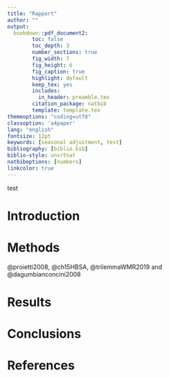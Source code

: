 ```yaml
---
title: "Rapport"
author: ""
output:
  bookdown::pdf_document2:
        toc: false
        toc_depth: 3
        number_sections: true
        fig_width: 7
        fig_height: 6
        fig_caption: true
        highlight: default
        keep_tex: yes
        includes:
          in_header: preamble.tex
        citation_package: natbib
        template: template.tex
themeoptions: "coding=utf8"
classoption: 'a4paper'
lang: "english"
fontsize: 12pt
keywords: [seasonal adjustment, test]
bibliography: [biblio.bib]
biblio-style: unsrtnat
natbiboptions: [numbers]
linkcolor: true
---
```

test
<!-- biblio-style: chem-angew -->


# Introduction

# Methods

@proietti2008, @ch15HBSA, @trilemmaWMR2019 and @dagumbianconcini2008

# Results

# Conclusions

# References {.unnumbered}




